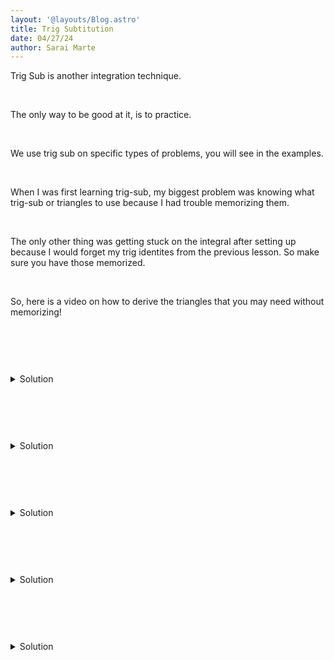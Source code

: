 ```yaml
---
layout: '@layouts/Blog.astro'
title: Trig Subtitution
date: 04/27/24
author: Sarai Marte
---
```



<span style=" font-family: var(--primaryFont);">

Trig Sub is another integration technique.

&nbsp;&nbsp;&nbsp;&nbsp;

The only way to be good at it, is to practice.

&nbsp;&nbsp;&nbsp;&nbsp;

We use trig sub on specific types of problems, you will see in the examples.

&nbsp;&nbsp;&nbsp;&nbsp;

When I was first learning trig-sub, my biggest problem was knowing what trig-sub or triangles to use because I had trouble memorizing them.

&nbsp;&nbsp;&nbsp;&nbsp;

The only other thing was getting stuck on the integral after setting up because I would forget my trig identites from the previous lesson. So make sure you have those memorized.

&nbsp;&nbsp;&nbsp;&nbsp;

So, here is a video on how to derive the triangles that you may need without memorizing!

&nbsp;&nbsp;&nbsp;&nbsp;


<div style = "object-fit:contain;" > <img src={img1.src} alt=""  /> </div>

&nbsp;&nbsp;&nbsp;&nbsp;


<details>

  <summary> Solution </summary>

    x/sqrt(4+x^2) + C

</details>

&nbsp;&nbsp;&nbsp;&nbsp;


<div style = "object-fit:contain;" > <img src={img5.src} alt=""  /> </div>

&nbsp;&nbsp;&nbsp;&nbsp;

<details>

  <summary> Solution </summary>

   9pi

</details>






&nbsp;&nbsp;&nbsp;&nbsp;

<div style = "object-fit:contain;" > <img src={img4.src} alt=""  /> </div>

&nbsp;&nbsp;&nbsp;&nbsp;

<details>

  <summary> Solution </summary>

    sqrt(x^2-4) - 2 arcsec(x/2) + C

</details>

&nbsp;&nbsp;&nbsp;&nbsp;

<div style = "object-fit:contain;" > <img src={img2.src} alt=""  /> </div>

&nbsp;&nbsp;&nbsp;&nbsp;

<details>

  <summary> Solution </summary>

   -ln|sqrt(3)| + ln|sqrt(2) + 1|

</details>


&nbsp;&nbsp;&nbsp;&nbsp;


<div style = "object-fit:contain;" > <img src={img3.src} alt=""  /> </div>

&nbsp;&nbsp;&nbsp;&nbsp;


<details>

  <summary> Solution </summary>

    sqrt(x^2-4) - 2 arcsec(x/2) + C

</details>



</span>